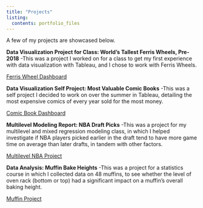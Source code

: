 ```yaml
---
title: "Projects"
listing:
  contents: portfolio_files
---
```


A few of my projects are showcased below.

**Data Visualization Project for Class: World's Tallest Ferris Wheels, Pre-2018** \n
-This was a project I worked on for a class to get my first experience with data visualization with Tableau, and I chose to work with Ferris Wheels. \n

[Ferris Wheel Dashboard](https://public.tableau.com/app/profile/alex.goodman8645/viz/Dashboard_16858448451090/Dashboard1?publish=yes)



**Data Visualization Self Project: Most Valuable Comic Books** \n
-This was a self project I decided to work on over the summer in Tableau, detailing the most expensive comics of every year sold for the most money. \n

[Comic Book Dashboard](https://public.tableau.com/app/profile/alex.goodman8645/viz/PriceyComicsTable1/Dashboard1?publish=yes)


**Multilevel Modeling Report: NBA Draft Picks** \n
-This was a project for my multilevel and mixed regression modeling class, in which I helped investigate if NBA players picked earlier in the draft tend to have more game time on average than later drafts, in tandem with other factors.\n

[Multilevel NBA Project](https://docs.google.com/document/d/1hHnyuL8cqv-ltT9Fn32Pjl__zscTSu8xSDz_ZRAGdv8/edit?usp=sharing)


**Data Analysis: Muffin Bake Heights** \n
-This was a project for a statistics course in which I collected data on 48 muffins, to see whether the level of oven rack (bottom or top) had a significant impact on a muffin's overall baking height.\n

[Muffin Project](https://docs.google.com/document/d/1v_MM9AGS1f3pSz5nFVX7gTv9SreKSqEpY5PWECYOUHk/edit?usp=sharing)
